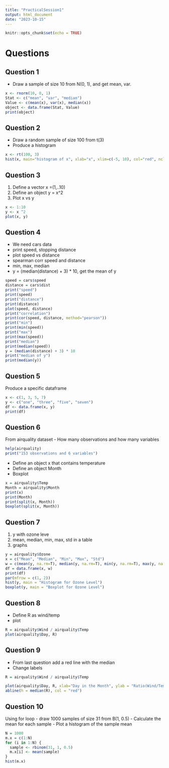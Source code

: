---
title: "PracticalSession1"
output: html_document
date: "2023-10-15"
---

```{r setup, include=FALSE}
knitr::opts_chunk$set(echo = TRUE)
```
# Questions
## Question 1
- Draw a sample of size 10 from N(0, 1), and get mean, var.
```{r}
x <- rnorm(10, 0, 1)
Stat <- c("mean", "var", "median")
Value <- c(mean(x), var(x), median(x))
object <- data.frame(Stat, Value)
print(object)
```
## Question 2
- Draw a random sample of size 100 from t(3)
- Produce a histogram
```{r}
x <- rt(100, 3)
hist(x, main="histogram of x", xlab="x", xlim=c(-5, 10), col="red", nclass=8)
```
## Question 3
1. Define a vector x =(1,..10)
2. Define an object y = x^2
3. Plot x vs y

```{r}
x <- 1:10
y <- x ^2
plot(x, y)
```
## Question 4
- We need cars data
- print speed, stopping distance
- plot speed vs distance
- spearman corr speed and distance
- min, max, median
- y = (median(distance) + 3) * 10, get the mean of y
```{r}
speed = cars$speed
distance = cars$dist
print("speed")
print(speed)
print("distance")
print(distance)
plot(speed, distance)
print("correlation")
print(cor(speed, distance, method="pearson"))
print("min")
print(min(speed))
print("max")
print(max(speed))
print("median")
print(median(speed))
y = (median(distance) + 3) * 10
print("median of y")
print(median(y))
```
## Question 5
Produce a specific dataframe
```{r}
x <- c(1, 3, 5, 7)
y <- c("one", "three", "five", "seven")
df <- data.frame(x, y)
print(df)
```

## Question 6
From airquality dataset
- How many observations and how many variables
```{r}
help(airquality)
print("153 observations and 6 variables")
```
- Define an object x that contains temperature
- Define an object Month
- Boxplot
```{r}
x = airquality$Temp
Month = airquality$Month
print(x)
print(Month)
print(split(x, Month))
boxplot(split(x, Month))
```

## Question 7
1. y with ozone leve
2. mean, median, min, max, std in a table
3. graphs
```{r}
y = airquality$Ozone
x = c("Mean", "Median", "Min", "Max", "Std")
w = c(mean(y, na.rm=T), median(y, na.rm=T), min(y, na.rm=T), max(y, na.rm=T), sd(y, na.rm=T))
df = data.frame(x, w)
print(df)
par(mfrow = c(1, 2))
hist(y, main = "Histogram for Ozone Level")
boxplot(y, main = "Boxplot for Ozone Level")
```

## Question 8
- Define R as wind/temp
- plot
```{r}
R = airquality$Wind / airquality$Temp
plot(airquality$Day, R)
```

## Question 9
- From last question add a red line with the median
- Change labels

```{r}
R = airquality$Wind / airquality$Temp

plot(airquality$Day, R, xlab="Day in the Month", ylab = "Ratio(Wind/Temp)")
abline(h = median(R), col = "red")
```

## Question 10

Using for loop
- draw 1000 samples of size 31 from B(1, 0.5)
- Calculate the mean for each sample 
- Plot a histogram of the sample mean

```{r}
N = 1000
m.x = c(1:N)
for (i in 1:N) {
  sample <- rbinom(31, 1, 0.5)
  m.x[i] <- mean(sample)
}
hist(m.x)
```



